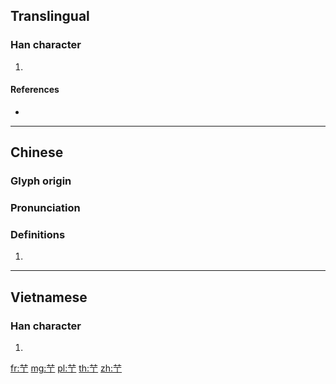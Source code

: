 {{character info/new}}
==Translingual==

===Han character===
{{Han char|rn=140|rad=艸|as=02|sn=8|four=44201|canj=TMN}}

# {{defn|Han|sort=艸02}}

====References====
* {{Han ref|kx=1017.050|dkj=30644|dj=1475.110|hdz=53172.050|uh=827C|ud=33404|bh=CA4B|bd=51787}}

----

==Chinese==
{{zh-forms}}

===Glyph origin===
{{Han etym}}

===Pronunciation===
{{zh-pron
|m=dǐng
|c=ding2
|mc=y
|oc=y
|cat=
}}

===Definitions===
{{zh-hanzi}}

# {{rfdef|zh}}

----

==Vietnamese==

===Han character===
{{vi-hantu|[[đinh]]|rs=艸02}}

# {{defn|lang=vi|sort=艸02}}

[[fr:艼]]
[[mg:艼]]
[[pl:艼]]
[[th:艼]]
[[zh:艼]]